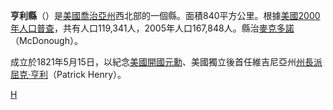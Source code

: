 {{Otheruses|亨利縣|subject=美國喬治亞州的一個縣|other=同名的縣}}
<!--[[File:Map_of_Georgia_highlighting_Henry_County.svg|250px]]-->
{{Infobox U.S. County
| county = 亨利縣
| state = 喬治亞州
| en county = Henry County
| en state = Georgia
| seal = 
| seallink = 
| map = Henry County Georgia.png
| map size = 225
| founded = 1821年5月15日
| seat = [[麥克多諾_(喬治亞州)|麥克多諾]]
| largest city = [[斯托克布里奇_(喬治亞州)|斯托克布里奇]]
| area mi = 324
| area km = 840
| area land mi = 323
| area land km = 836
| area water mi = 2
| area water km = 5
| area percentage = 0.55% 
| census estimate yr = 2005
| pop = 167,848
| density mi = 370
| density km = 143
| time zone = Eastern
| UTC offset = -5
| DST offset = -4
| web = www.co.henry.ga.us
}}
'''亨利縣'''（{{lang-en|Henry County, Georgia}}）是[[美國|美國]][[喬治亞州|喬治亞州]]西北部的一個縣。面積840平方公里。根據[[美國2000年人口普查|美國2000年人口普查]]，共有人口119,341人，2005年人口167,848人。縣治[[麥克多諾_(喬治亞州)|麥克多諾]]（McDonough）。

成立於1821年5月15日，以紀念[[美國開國元勳|美國開國元勳]]、美國獨立後首任維吉尼亞州[[維吉尼亞州州長|州長]][[派屈克·亨利|派屈克·亨利]]（Patrick Henry）。

{{亨利縣 (喬治亞州)}}
{{佐治亚州}}
{{Georgia state-stub}}

[[Category:佐治亚州行政区划|H]]